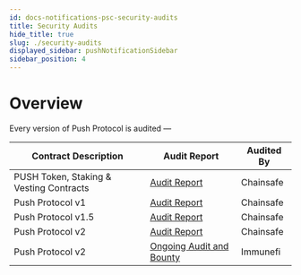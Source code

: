 ```yaml
---
id: docs-notifications-psc-security-audits
title: Security Audits
hide_title: true
slug: ./security-audits
displayed_sidebar: pushNotificationSidebar
sidebar_position: 4
---
```


# Overview
Every version of Push Protocol is audited —

<head>
  <title>Push Security Audits | Push Notifications | Push Documentation</title>
</head>

| Contract Description                    | Audit Report                                                                                      | Audited By                 |
| --------------------------------------- | ------------------------------------------------------------------------------------------------- | -------------------------- |
| PUSH Token, Staking & Vesting Contracts | [Audit Report](https://github.com/ChainSafe/audits/blob/main/EPNS/epns-protocol-10-2021.pdf)      | Chainsafe                  |
| Push Protocol v1                        | [Audit Report](https://github.com/ChainSafe/audits/blob/main/EPNS/epns-protocol-03-2021.pdf)      | Chainsafe                  |
| Push Protocol v1.5                      | [Audit Report](https://github.com/ChainSafe/audits/blob/main/EPNS/epns-protocol-11-2022.pdf)      | Chainsafe                  |
| Push Protocol v2                        | [Audit Report](https://github.com/ChainSafe/audits/blob/main/EPNS/epns-protocol-03-2021.pdf)      | Chainsafe                  |
| Push Protocol v2                        | [Ongoing Audit and Bounty](https://immunefi.com/bounty/pushprotocol/)                             | Immunefi                   |